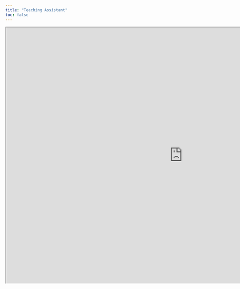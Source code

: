 ```yaml
---
title: "Teaching Assistant"
toc: false
---
```


<iframe src="http://143.198.16.62/ta_bot/" height="800px" width="1100px" ></iframe>